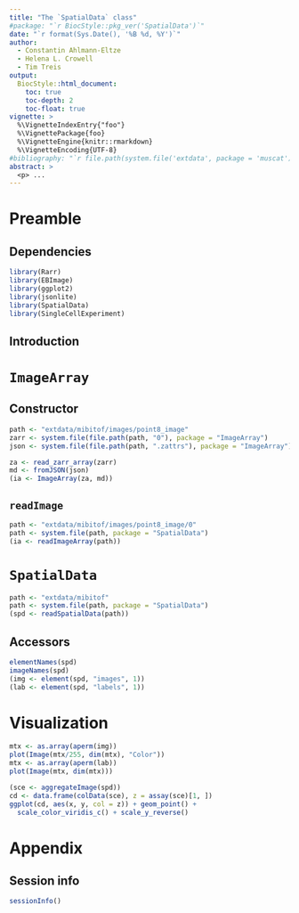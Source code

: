 ```yaml
---
title: "The `SpatialData` class"
#package: "`r BiocStyle::pkg_ver('SpatialData')`"
date: "`r format(Sys.Date(), '%B %d, %Y')`"
author:
  - Constantin Ahlmann-Eltze
  - Helena L. Crowell
  - Tim Treis
output: 
  BiocStyle::html_document:
    toc: true
    toc-depth: 2
    toc-float: true
vignette: >
  %\VignetteIndexEntry{"foo"}
  %\VignettePackage{foo}
  %\VignetteEngine{knitr::rmarkdown}
  %\VignetteEncoding{UTF-8}
#bibliography: "`r file.path(system.file('extdata', package = 'muscat'), 'refs.bib')`"
abstract: > 
  <p> ...
---
```


# Preamble

## Dependencies

```r
library(Rarr)
library(EBImage)
library(ggplot2)
library(jsonlite)
library(SpatialData)
library(SingleCellExperiment)
```

## Introduction

# `ImageArray`

## Constructor

```r
path <- "extdata/mibitof/images/point8_image"
zarr <- system.file(file.path(path, "0"), package = "ImageArray")
json <- system.file(file.path(path, ".zattrs"), package = "ImageArray")

za <- read_zarr_array(zarr)
md <- fromJSON(json)
(ia <- ImageArray(za, md))
```

## `readImage`

```r
path <- "extdata/mibitof/images/point8_image/0"
path <- system.file(path, package = "SpatialData")
(ia <- readImageArray(path))
```

# `SpatialData`

```r
path <- "extdata/mibitof"
path <- system.file(path, package = "SpatialData")
(spd <- readSpatialData(path))
```

## Accessors

```r
elementNames(spd)
imageNames(spd)
(img <- element(spd, "images", 1))
(lab <- element(spd, "labels", 1))
```

# Visualization

```r
mtx <- as.array(aperm(img))
plot(Image(mtx/255, dim(mtx), "Color"))
mtx <- as.array(aperm(lab))
plot(Image(mtx, dim(mtx)))
```

```r
(sce <- aggregateImage(spd))
cd <- data.frame(colData(sce), z = assay(sce)[1, ])
ggplot(cd, aes(x, y, col = z)) + geom_point() + 
  scale_color_viridis_c() + scale_y_reverse()
```

# Appendix

## Session info

```r
sessionInfo()
```
